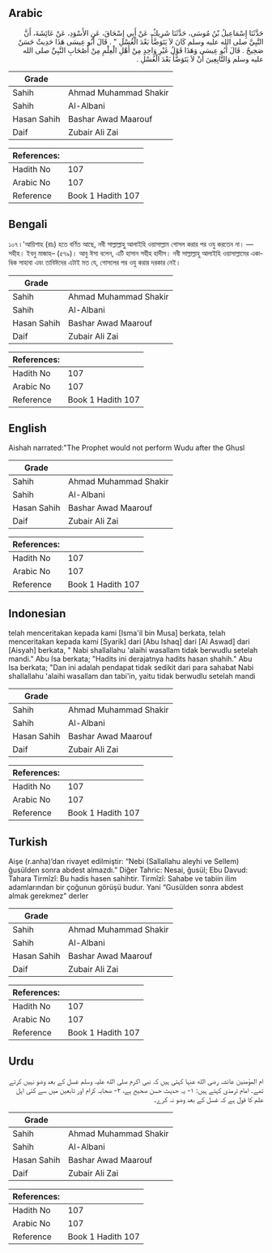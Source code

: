 ## Arabic


<div dir="rtl" lang="ar" style={{fontSize:'larger',backgroundColor:'#f8f9fa',padding:20}}>
حَدَّثَنَا إِسْمَاعِيلُ بْنُ مُوسَى، حَدَّثَنَا شَرِيكٌ، عَنْ أَبِي إِسْحَاقَ، عَنِ الأَسْوَدِ، عَنْ عَائِشَةَ، أَنَّ النَّبِيَّ صلى الله عليه وسلم كَانَ لاَ يَتَوَضَّأُ بَعْدَ الْغُسْلِ ‏"‏ ‏.‏ قَالَ أَبُو عِيسَى هَذَا حَدِيثٌ حَسَنٌ صَحِيحٌ ‏.‏ قَالَ أَبُو عِيسَى وَهَذَا قَوْلُ غَيْرِ وَاحِدٍ مِنْ أَهْلِ الْعِلْمِ مِنْ أَصْحَابِ النَّبِيِّ صلى الله عليه وسلم وَالتَّابِعِينَ أَنْ لاَ يَتَوَضَّأَ بَعْدَ الْغُسْلِ ‏.‏
</div>
<div style={{backgroundColor:'#f8f9fa',padding:20, marginBottom: 10}}><table> <thead> <tr> <th>Grade</th> <th></th> </tr> </thead> <tbody> <tr><td>Sahih</td><td>Ahmad Muhammad Shakir</td></tr><tr><td>Sahih</td><td>Al-Albani</td></tr><tr><td>Hasan Sahih</td><td>Bashar Awad Maarouf</td></tr><tr><td>Daif</td><td>Zubair Ali Zai</td></tr></tbody></table><table> <thead> <tr> <th>References:</th> <th></th> </tr> </thead> <tbody><tr><td>Hadith No</td><td>107</td></tr><tr><td>Arabic No</td><td>107</td></tr><tr><td>Reference</td><td>Book 1 Hadith 107</td></tr></tbody></table></div>

## Bengali


<div dir="ltr" lang="bn" style={{fontSize:'larger',backgroundColor:'#f8f9fa',padding:20}}>
১০৭ ৷ 'আয়িশাহ (রাঃ) হতে বর্ণিত আছে, নবী সাল্লাল্লাহু আলাইহি ওয়াসাল্লাম গোসল করার পর ওযু করতেন না। —সহীহ। ইবনু মাজাহ– (৫৭৯)। আবু ঈসা বলেন, এটি হাসান সহীহ হাদীস। নবী সাল্লাল্লাহু আলাইহি ওয়াসাল্লামের একাধিক সাহাবা এবং তাবিঈদের এটাই মত যে, গোসলের পর ওযু করার দরকার নেই।
</div>
<div style={{backgroundColor:'#f8f9fa',padding:20, marginBottom: 10}}><table> <thead> <tr> <th>Grade</th> <th></th> </tr> </thead> <tbody> <tr><td>Sahih</td><td>Ahmad Muhammad Shakir</td></tr><tr><td>Sahih</td><td>Al-Albani</td></tr><tr><td>Hasan Sahih</td><td>Bashar Awad Maarouf</td></tr><tr><td>Daif</td><td>Zubair Ali Zai</td></tr></tbody></table><table> <thead> <tr> <th>References:</th> <th></th> </tr> </thead> <tbody><tr><td>Hadith No</td><td>107</td></tr><tr><td>Arabic No</td><td>107</td></tr><tr><td>Reference</td><td>Book 1 Hadith 107</td></tr></tbody></table></div>

## English


<div dir="ltr" lang="en" style={{fontSize:'larger',backgroundColor:'#f8f9fa',padding:20}}>
Aishah narrated:"The Prophet would not perform Wudu after the Ghusl
</div>
<div style={{backgroundColor:'#f8f9fa',padding:20, marginBottom: 10}}><table> <thead> <tr> <th>Grade</th> <th></th> </tr> </thead> <tbody> <tr><td>Sahih</td><td>Ahmad Muhammad Shakir</td></tr><tr><td>Sahih</td><td>Al-Albani</td></tr><tr><td>Hasan Sahih</td><td>Bashar Awad Maarouf</td></tr><tr><td>Daif</td><td>Zubair Ali Zai</td></tr></tbody></table><table> <thead> <tr> <th>References:</th> <th></th> </tr> </thead> <tbody><tr><td>Hadith No</td><td>107</td></tr><tr><td>Arabic No</td><td>107</td></tr><tr><td>Reference</td><td>Book 1 Hadith 107</td></tr></tbody></table></div>

## Indonesian


<div dir="ltr" lang="id" style={{fontSize:'larger',backgroundColor:'#f8f9fa',padding:20}}>
telah menceritakan kepada kami [Isma'il bin Musa] berkata, telah menceritakan kepada kami [Syarik] dari [Abu Ishaq] dari [Al Aswad] dari [Aisyah] berkata, " Nabi shallallahu 'alaihi wasallam tidak berwudlu setelah mandi." Abu Isa berkata; "Hadits ini derajatnya hadits hasan shahih." Abu Isa berkata; "Dan ini adalah pendapat tidak sedikit dari para sahabat Nabi shallallahu 'alaihi wasallam dan tabi'in, yaitu tidak berwudlu setelah mandi
</div>
<div style={{backgroundColor:'#f8f9fa',padding:20, marginBottom: 10}}><table> <thead> <tr> <th>Grade</th> <th></th> </tr> </thead> <tbody> <tr><td>Sahih</td><td>Ahmad Muhammad Shakir</td></tr><tr><td>Sahih</td><td>Al-Albani</td></tr><tr><td>Hasan Sahih</td><td>Bashar Awad Maarouf</td></tr><tr><td>Daif</td><td>Zubair Ali Zai</td></tr></tbody></table><table> <thead> <tr> <th>References:</th> <th></th> </tr> </thead> <tbody><tr><td>Hadith No</td><td>107</td></tr><tr><td>Arabic No</td><td>107</td></tr><tr><td>Reference</td><td>Book 1 Hadith 107</td></tr></tbody></table></div>

## Turkish


<div dir="ltr" lang="tr" style={{fontSize:'larger',backgroundColor:'#f8f9fa',padding:20}}>
Aişe (r.anha)’dan rivayet edilmiştir: “Nebi (Sallallahu aleyhi ve Sellem) ğusülden sonra abdest almazdı.” Diğer Tahric: Nesai, ğusül; Ebu Davud: Tahara Tirmîzî: Bu hadis hasen sahihtir. Tirmîzî: Sahabe ve tabiin ilim adamlarından bir çoğunun görüşü budur. Yani “Gusülden sonra abdest almak gerekmez” derler
</div>
<div style={{backgroundColor:'#f8f9fa',padding:20, marginBottom: 10}}><table> <thead> <tr> <th>Grade</th> <th></th> </tr> </thead> <tbody> <tr><td>Sahih</td><td>Ahmad Muhammad Shakir</td></tr><tr><td>Sahih</td><td>Al-Albani</td></tr><tr><td>Hasan Sahih</td><td>Bashar Awad Maarouf</td></tr><tr><td>Daif</td><td>Zubair Ali Zai</td></tr></tbody></table><table> <thead> <tr> <th>References:</th> <th></th> </tr> </thead> <tbody><tr><td>Hadith No</td><td>107</td></tr><tr><td>Arabic No</td><td>107</td></tr><tr><td>Reference</td><td>Book 1 Hadith 107</td></tr></tbody></table></div>

## Urdu


<div dir="rtl" lang="ur" style={{fontSize:'larger',backgroundColor:'#f8f9fa',padding:20}}>
ام المؤمنین عائشہ رضی الله عنہا کہتی ہیں کہ نبی اکرم صلی الله علیہ وسلم غسل کے بعد وضو نہیں کرتے تھے۔ امام ترمذی کہتے ہیں: ۱- یہ حدیث حسن صحیح ہے، ۲- صحابہ کرام اور تابعین میں سے کئی اہل علم کا قول ہے کہ غسل کے بعد وضو نہ کرے۔
</div>
<div style={{backgroundColor:'#f8f9fa',padding:20, marginBottom: 10}}><table> <thead> <tr> <th>Grade</th> <th></th> </tr> </thead> <tbody> <tr><td>Sahih</td><td>Ahmad Muhammad Shakir</td></tr><tr><td>Sahih</td><td>Al-Albani</td></tr><tr><td>Hasan Sahih</td><td>Bashar Awad Maarouf</td></tr><tr><td>Daif</td><td>Zubair Ali Zai</td></tr></tbody></table><table> <thead> <tr> <th>References:</th> <th></th> </tr> </thead> <tbody><tr><td>Hadith No</td><td>107</td></tr><tr><td>Arabic No</td><td>107</td></tr><tr><td>Reference</td><td>Book 1 Hadith 107</td></tr></tbody></table></div>